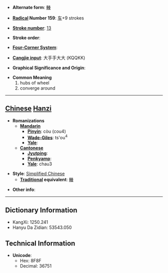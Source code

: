* '''Alternate form''': [[輳]]

* '''[[Wiktionary:Chinese radical index| Radical]] Number 159''': [[Wiktionary:Chinese radical index 车|车]]+9 strokes

* '''[[Wiktionary:Chinese total strokes index|Stroke number]]''': [[Wiktionary:Chinese total strokes index 13|13]]

* '''Stroke order''': 

* '''[[Wiktionary:Chinese four corner index|Four-Corner System]]''': 

* '''[[Wiktionary:Chinese Cangjie index|Cangjie input]]''': 大手手大大 (KQQKK)

* '''Graphical Significance and Origin''': 

* '''Common Meaning'''
*#hubs of wheel
*# converge around


----

== [[Chinese]] [[Hanzi]] ==

* '''Romanizations'''
** '''[[Mandarin]]'''
*** '''[[Pinyin]]''': còu (cou4)
*** '''[[Wade-Giles]]''': ts'ou<sup>4</sup>
*** '''[[Yale]]''': 
** '''[[Cantonese]]'''
*** '''[[Jyutping]]''':
*** '''[[Penkyamp]]''': 
*** '''[[Yale]]''': chau3

* '''Style''': [[Simplified Chinese]] 
** '''[[Traditional Chinese|Traditional]] equivalent''': [[輳]]

* '''Other info''': 

----

== Dictionary Information ==

* KangXi: 1250.241
* Hanyu Da Zidian: 53543.050

== Technical Information ==

* '''Unicode''':
** Hex: 8F8F
** Decimal: 36751